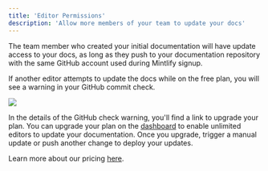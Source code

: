 ```yaml
---
title: 'Editor Permissions'
description: 'Allow more members of your team to update your docs'
---
```


The team member who created your initial documentation will have update access to your docs, as long as they push to your documentation repository with the same GitHub account used during Mintlify signup.

If another editor attempts to update the docs while on the free plan, you will see a warning in your GitHub commit check.

<Frame>
  <img className="rounded-md" src="/images/editor-gate.png" />
</Frame>

In the details of the GitHub check warning, you'll find a link to upgrade your plan. You can upgrade your plan on the [dashboard](https://dashboard.mintlify.com) to enable unlimited editors to update your documentation. Once you upgrade, trigger a manual update or push another change to deploy your updates.

Learn more about our pricing [here](https://mintlify.com/pricing).